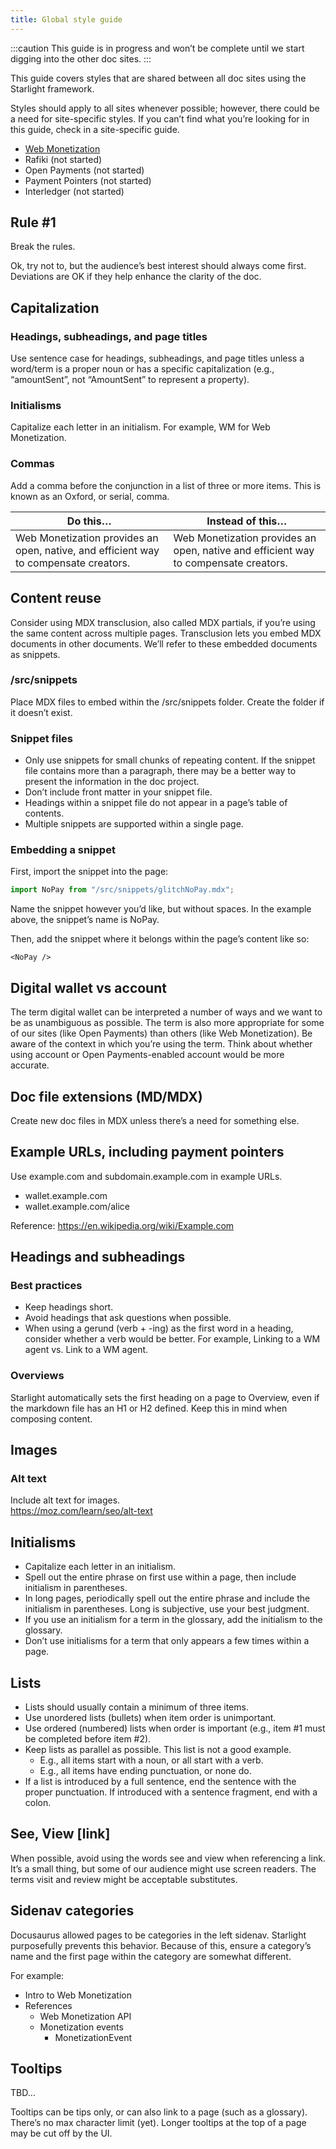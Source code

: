 ```yaml
---
title: Global style guide
---
```


:::caution
This guide is in progress and won’t be complete until we start digging into the other doc sites.
:::

This guide covers styles that are shared between all doc sites using the Starlight framework.

Styles should apply to all sites whenever possible; however, there could be a need for site-specific styles. If you can’t find what you’re looking for in this guide, check in a site-specific guide.

- [Web Monetization](/content/webmonetization)
- Rafiki (not started)
- Open Payments (not started)
- Payment Pointers (not started)
- Interledger (not started)

## Rule #1

Break the rules.

Ok, try not to, but the audience’s best interest should always come first. Deviations are OK if they help enhance the clarity of the doc.

## Capitalization

### Headings, subheadings, and page titles

Use sentence case for headings, subheadings, and page titles unless a word/term is a proper noun or has a specific capitalization (e.g., “amountSent”, not “AmountSent” to represent a property).

### Initialisms

Capitalize each letter in an initialism. For example, WM for Web Monetization.

### Commas

Add a comma before the conjunction in a list of three or more items. This is known as an Oxford, or serial, comma.

| Do this…                                                                             | Instead of this…                                                                    |
| ------------------------------------------------------------------------------------ | ----------------------------------------------------------------------------------- |
| Web Monetization provides an open, native, and efficient way to compensate creators. | Web Monetization provides an open, native and efficient way to compensate creators. |

## Content reuse

Consider using MDX transclusion, also called MDX partials, if you’re using the same content across multiple pages. Transclusion lets you embed MDX documents in other documents. We’ll refer to these embedded documents as snippets.

### /src/snippets

Place MDX files to embed within the /src/snippets folder. Create the folder if it doesn’t exist.

### Snippet files

- Only use snippets for small chunks of repeating content. If the snippet file contains more than a paragraph, there may be a better way to present the information in the doc project.
- Don’t include front matter in your snippet file.
- Headings within a snippet file do not appear in a page’s table of contents.
- Multiple snippets are supported within a single page.

### Embedding a snippet

First, import the snippet into the page:

```jsx
import NoPay from "/src/snippets/glitchNoPay.mdx";
```

Name the snippet however you’d like, but without spaces. In the example above, the snippet’s name is NoPay.

Then, add the snippet where it belongs within the page’s content like so:

```mdx
<NoPay />
```

## Digital wallet vs account

The term digital wallet can be interpreted a number of ways and we want to be as unambiguous as possible. The term is also more appropriate for some of our sites (like Open Payments) than others (like Web Monetization). Be aware of the context in which you’re using the term. Think about whether using account or Open Payments-enabled account would be more accurate.

## Doc file extensions (MD/MDX)

Create new doc files in MDX unless there’s a need for something else.

## Example URLs, including payment pointers

Use example.com and subdomain.example.com in example URLs.

- wallet.example.com
- wallet.example.com/alice

Reference: https://en.wikipedia.org/wiki/Example.com

## Headings and subheadings

### Best practices

- Keep headings short.
- Avoid headings that ask questions when possible.
- When using a gerund (verb + -ing) as the first word in a heading, consider whether a verb would be better. For example, Linking to a WM agent vs. Link to a WM agent.

### Overviews

Starlight automatically sets the first heading on a page to Overview, even if the markdown file has an H1 or H2 defined. Keep this in mind when composing content.

## Images

### Alt text

Include alt text for images.  
https://moz.com/learn/seo/alt-text

## Initialisms

- Capitalize each letter in an initialism.
- Spell out the entire phrase on first use within a page, then include initialism in parentheses.
- In long pages, periodically spell out the entire phrase and include the initialism in parentheses. Long is subjective, use your best judgment.
- If you use an initialism for a term in the glossary, add the initialism to the glossary.
- Don’t use initialisms for a term that only appears a few times within a page.

## Lists

- Lists should usually contain a minimum of three items.
- Use unordered lists (bullets) when item order is unimportant.
- Use ordered (numbered) lists when order is important (e.g., item #1 must be completed before item #2).
- Keep lists as parallel as possible. This list is not a good example.
  - E.g., all items start with a noun, or all start with a verb.
  - E.g., all items have ending punctuation, or none do.
- If a list is introduced by a full sentence, end the sentence with the proper punctuation. If introduced with a sentence fragment, end with a colon.

## See, View [link]

When possible, avoid using the words see and view when referencing a link. It’s a small thing, but some of our audience might use screen readers. The terms visit and review might be acceptable substitutes.

## Sidenav categories

Docusaurus allowed pages to be categories in the left sidenav. Starlight purposefully prevents this behavior. Because of this, ensure a category’s name and the first page within the category are somewhat different.

For example:

- Intro to Web Monetization
- References
  - Web Monetization API
  - Monetization events
    - MonetizationEvent

## Tooltips

TBD…

Tooltips can be tips only, or can also link to a page (such as a glossary). There’s no max character limit (yet). Longer tooltips at the top of a page may be cut off by the UI.
